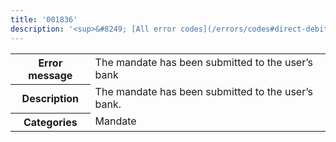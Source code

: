 ---
title: '001836'  
description: '<sup>&#8249; [All error codes](/errors/codes#direct-debit)</sup>'
---
  
<table>
    <tbody>
        <tr>
            <th class="header"><strong>Error message</strong></th>
            <td class="table-content">The mandate has been submitted to the user’s bank</td>
        </tr>
        <tr>
            <th class="header"><strong>Description</strong></th>
            <td class="table-content">The mandate has been submitted to the user’s bank.</td>
        </tr>
        <tr>
            <th class="header"><strong>Categories</strong></th>
            <td class="table-content">  
<div class="label">Mandate</div>
</td>
        </tr>
    </tbody>
</table>  
